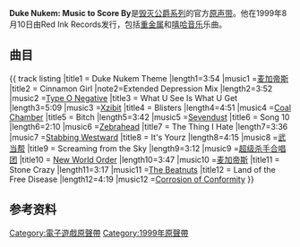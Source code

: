 {{Infobox Album <!-- See Wikipedia:WikiProject_Albums -->
| Name        = Duke Nukem: Music to Score By
| Type        = soundtrack
| Artist      = 群星
| Cover       = Duke Nukem Music to Score By.jpg
| Released    = 1999年8月18日
| Recorded    = 
| Genre       = [[重金属音乐|重金属]], [[嘻哈音乐|嘻哈音乐]]
| Length      = 46:04
| Label       = Red Ink
| Producer    =  
| Reviews     =
*[[allmusic|allmusic]] {{Rating|4|5}} <ref>{{cite web |url={{Allmusic|class=album|id=r425831|pure_url=yes}} |title=Duke Nukem: Music to Score By > Overview |publisher=[[Allmusic|Allmusic]] |accessdate=April 30, 2010}}</ref>
| Last album  = 
| This album  = 
| Next album  = 
}}
'''Duke Nukem: Music to Score By'''是[[毁灭公爵|毁灭公爵系列]]的官方[[原声带|原声带]]。他在1999年8月10日由Red Ink Records发行，包括[[重金属音乐|重金属]]和[[嘻哈音乐|嘻哈音乐]]乐曲。

==曲目==
{{ track listing
|title1 = Duke Nukem Theme |length1=3:54 |music1 =[[麦加帝斯|麦加帝斯]]
|title2 = Cinnamon Girl |note2=Extended Depression Mix |length2=3:52 |music2 =[[Type_O_Negative|Type O Negative]]
|title3 = What U See Is What U Get |length3=5:09 |music3 =[[Xzibit|Xzibit]]
|title4 = Blisters |length4=4:51 |music4 =[[Coal_Chamber|Coal Chamber]]
|title5 = Bitch |length5=3:42 |music5 =[[Sevendust|Sevendust]]
|title6 = Song 10 |length6=2:10 |music6 =[[Zebrahead|Zebrahead]]
|title7 = The Thing I Hate |length7=3:36 |music7 =[[Stabbing_Westward|Stabbing Westward]]
|title8 = It's Yourz |length8=4:15 |music8 =[[武当帮|武当帮]]
|title9 = Screaming from the Sky |length9=3:12 |music9 =[[超级杀手合唱团|超级杀手合唱团]]
|title10 = [[New_World_Order_(Megadeth_song)|New World Order]] |length10=3:47 |music10 =[[麦加帝斯|麦加帝斯]]
|title11 = Stone Crazy |length11=3:17 |music11 =[[The_Beatnuts|The Beatnuts]]
|title12 = Land of the Free Disease |length12=4:19 |music12 =[[Corrosion_of_Conformity|Corrosion of Conformity]]
}}

==参考资料==
{{Reflist}}

{{Duke Nukem series}}

[[Category:電子遊戲原聲帶|Category:電子遊戲原聲帶]]
[[Category:1999年原聲帶|Category:1999年原聲帶]]
